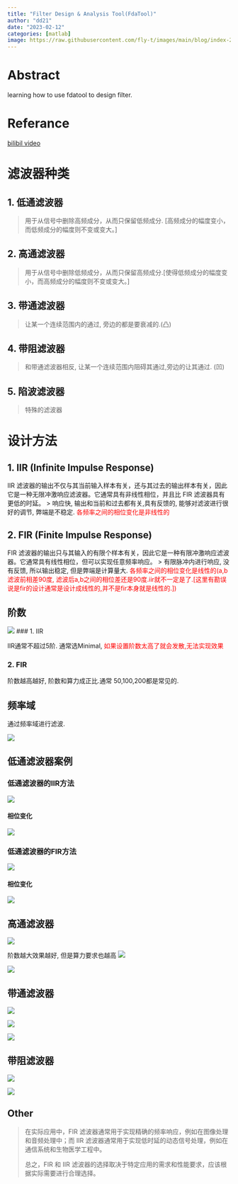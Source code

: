 ```yaml
---
title: "Filter Design & Analysis Tool(FdaTool)" 
author: "dd21"
date: "2023-02-12" 
categories: [matlab]
image: https://raw.githubusercontent.com/fly-t/images/main/blog/index-2023-02-12-14-51-41.png
---
```



# Abstract
learning how to use fdatool to design filter. 


# Referance

[bilibil video](https://www.bilibili.com/video/BV1mS4y1h7WU?t=97.9)


# 滤波器种类
## 1. 低通滤波器
> 用于从信号中删除高频成分，从而只保留低频成分. [高频成分的幅度变小，而低频成分的幅度则不变或变大。]

## 2. 高通滤波器
> 用于从信号中删除低频成分，从而只保留高频成分.[使得低频成分的幅度变小，而高频成分的幅度则不变或变大。]

## 3. 带通滤波器
> 让某一个连续范围内的通过, 旁边的都是要衰减的.(凸)

## 4. 带阻滤波器
> 和带通滤波器相反, 让某一个连续范围内阻碍其通过,旁边的让其通过. (凹)

## 5. 陷波滤波器
> 特殊的滤波器
>

# 设计方法

## 1. IIR (Infinite Impulse Response)

IIR 滤波器的输出不仅与其当前输入样本有关，还与其过去的输出样本有关，因此它是一种无限冲激响应滤波器。它通常具有非线性相位，并且比 FIR 滤波器具有更低的时延。
> 响应快, 输出和当前和过去都有关,具有反馈的, 能够对滤波进行很好的调节, 弊端是不稳定.
<font color='red'> 各频率之间的相位变化是非线性的 </font>

## 2. FIR (Finite Impulse Response)

FIR 滤波器的输出只与其输入的有限个样本有关，因此它是一种有限冲激响应滤波器。它通常具有线性相位，但可以实现任意频率响应。
> 有限脉冲内进行响应, 没有反馈, 所以输出稳定, 但是弊端是计算量大.
<font color='red'> 各频率之间的相位变化是线性的(a,b滤波前相差90度, 滤波后a,b之间的相位差还是90度.iir就不一定是了.[这里有勘误说是fir的设计通常是设计成线性的,并不是fir本身就是线性的.]) </font>

## 阶数


![](https://raw.githubusercontent.com/fly-t/images/main/blog/index-2023-02-12-15-30-43.png)
### 1. IIR 

IIR通常不超过5阶. 通常选Minimal,<font color='red'> 如果设置阶数太高了就会发散,无法实现效果 </font> 


### 2. FIR

阶数越高越好, 阶数和算力成正比.通常 50,100,200都是常见的.


## 频率域

通过频率域进行滤波.

![](https://raw.githubusercontent.com/fly-t/images/main/blog/index-2023-02-12-15-31-36.png)


## 低通滤波器案例

### 低通滤波器的IIR方法
![](https://raw.githubusercontent.com/fly-t/images/main/blog/index-2023-02-12-16-04-20.png)

#### 相位变化
![](https://raw.githubusercontent.com/fly-t/images/main/blog/index-2023-02-12-16-05-46.png)

### 低通滤波器的FIR方法



![](https://raw.githubusercontent.com/fly-t/images/main/blog/index-2023-02-12-16-07-43.png)


#### 相位变化
![](https://raw.githubusercontent.com/fly-t/images/main/blog/index-2023-02-12-16-06-47.png)


## 高通滤波器

![](https://raw.githubusercontent.com/fly-t/images/main/blog/index-2023-02-12-16-13-01.png)


阶数越大效果越好, 但是算力要求也越高
![](https://raw.githubusercontent.com/fly-t/images/main/blog/index-2023-02-12-16-15-25.png)

![](https://raw.githubusercontent.com/fly-t/images/main/blog/index-2023-02-12-16-16-09.png)



## 带通滤波器

![](https://raw.githubusercontent.com/fly-t/images/main/blog/index-2023-02-12-16-18-42.png)

![](https://raw.githubusercontent.com/fly-t/images/main/blog/index-2023-02-12-16-19-03.png)


![](https://raw.githubusercontent.com/fly-t/images/main/blog/index-2023-02-12-16-19-20.png)


## 带阻滤波器

![](https://raw.githubusercontent.com/fly-t/images/main/blog/index-2023-02-12-16-21-37.png)


![](https://raw.githubusercontent.com/fly-t/images/main/blog/index-2023-02-12-16-21-52.png)

## Other
> 在实际应用中，FIR 滤波器通常用于实现精确的频率响应，例如在图像处理和音频处理中；而 IIR 滤波器通常用于实现低时延的动态信号处理，例如在通信系统和生物医学工程中。
> 
> 总之，FIR 和 IIR 滤波器的选择取决于特定应用的需求和性能要求，应该根据实际需要进行合理选择。

